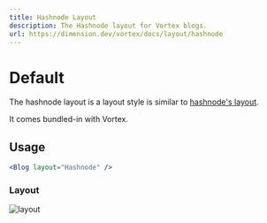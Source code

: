 ```yaml
---
title: Hashnode Layout
description: The Hashnode layout for Vortex blogs.
url: https://dimension.dev/vortex/docs/layout/hashnode
---
```


# Default

The hashnode layout is a layout style is similar to [hashnode's layout](https://hashnode.com).

It comes bundled-in with Vortex.

## Usage

```jsx
<Blog layout="Hashnode" />
```

### Layout

![layout](/hashnode.svg)
